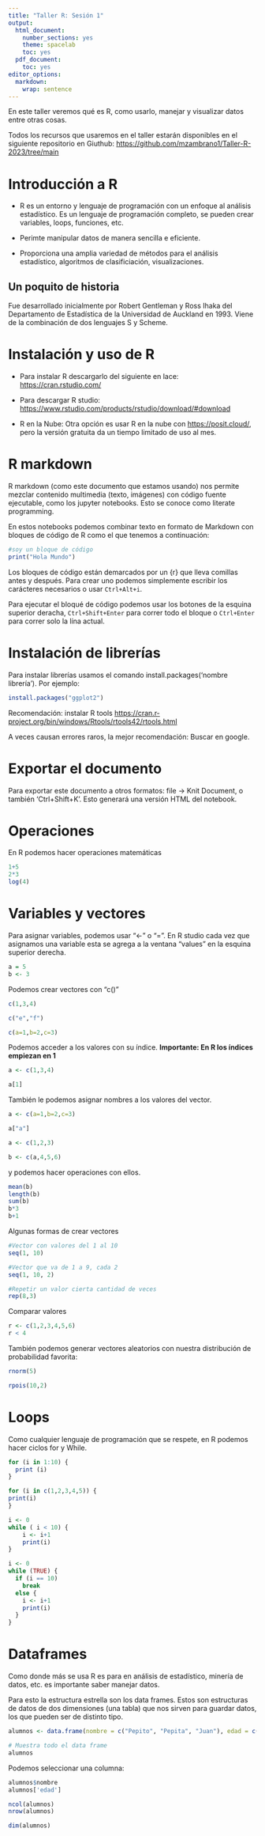 ```yaml
---
title: "Taller R: Sesión 1"
output:
  html_document:
    number_sections: yes
    theme: spacelab
    toc: yes
  pdf_document:
    toc: yes
editor_options: 
  markdown: 
    wrap: sentence
---
```


En este taller veremos qué es R, como usarlo, manejar y visualizar datos entre otras cosas.

Todos los recursos que usaremos en el taller estarán disponibles en el siguiente repositorio en Giuthub: <https://github.com/mzambrano1/Taller-R-2023/tree/main>


# Introducción a R

- R es un entorno y lenguaje de programación con un enfoque al análisis estadístico. Es un lenguaje de programación completo, se pueden crear variables, loops, funciones, etc.

- Perimte manipular datos de manera sencilla e eficiente.

- Proporciona una amplia variedad de métodos para el análisis estadístico, algoritmos de clasificiación, visualizaciones.

## Un poquito de historia

Fue desarrollado inicialmente por Robert Gentleman y Ross Ihaka del Departamento de Estadística de la Universidad de Auckland en 1993. Viene de la combinación de dos lenguajes S y Scheme.


# Instalación y uso de R

- Para instalar R descargarlo del siguiente en lace: <https://cran.rstudio.com/>

- Para descargar R studio: <https://www.rstudio.com/products/rstudio/download/#download>

- R en la Nube: Otra opción es usar R en la nube con <https://posit.cloud/>, pero la versión gratuita da un tiempo limitado de uso al mes. 

# R markdown

R markdown (como este documento que estamos usando) nos permite mezclar contenido multimedia (texto, imágenes) con código fuente ejecutable, como los jupyter notebooks. Esto se conoce como literate programming.

En estos notebooks podemos combinar texto en formato de Markdown con bloques de código de R como el que tenemos a continuación:

```r
#soy un bloque de código
print("Hola Mundo")
```

Los bloques de código están demarcados por un {r}  que lleva comillas antes y después. Para crear uno podemos simplemente escribir los carácteres necesarios o usar `Ctrl+Alt+i`.

Para ejecutar el bloqué de código podemos usar los botones de la esquina superior deracha, `Ctrl+Shift+Enter` para correr todo el bloque o `Ctrl+Enter` para correr solo la lína actual.



# Instalación de librerías

Para instalar librerías usamos el comando install.packages('nombre librería'). Por ejemplo:

```r
install.packages("ggplot2")
```
Recomendación: instalar R tools <https://cran.r-project.org/bin/windows/Rtools/rtools42/rtools.html>

A veces causan errores raros, la mejor recomendación: Buscar en google.

# Exportar el documento

Para exportar este documento a otros formatos: file -> Knit Document, o también 'Ctrl+Shift+K'. Esto generará una versión HTML del notebook.


# Operaciones 

En R podemos hacer operaciones matemáticas 

```r
1+5
2*3
log(4)
```


# Variables y vectores

Para asignar variables, podemos usar "<-" o "=". En R studio cada vez que asignamos una variable esta se agrega a la ventana "values" en la esquina superior derecha.

```r
a = 5
b <- 3

```

Podemos crear vectores con "c()"

```r
c(1,3,4)

c("e","f")

c(a=1,b=2,c=3)
```
Podemos acceder a los valores con su índice. **Importante: En R los índices empiezan en 1**

```r
a <- c(1,3,4)

a[1]

```
También le podemos asignar nombres a los valores del vector.

```r
a <- c(a=1,b=2,c=3)

a["a"]
```



```r

a <- c(1,2,3)

b <- c(a,4,5,6)

```

y podemos hacer operaciones con ellos.

```r
mean(b)
length(b)
sum(b)
b*3
b+1
```


Algunas formas de crear vectores

```r
#Vector con valores del 1 al 10
seq(1, 10)

#Vector que va de 1 a 9, cada 2
seq(1, 10, 2)

#Repetir un valor cierta cantidad de veces
rep(8,3)

```

Comparar valores

```r
r <- c(1,2,3,4,5,6)
r < 4
```
También podemos generar vectores aleatorios con nuestra distribución de probabilidad favorita:

```r
rnorm(5)

rpois(10,2)
```


# Loops

Como cualquier lenguaje de programación que se respete, en R podemos hacer ciclos for y While.

```r
for (i in 1:10) {
  print (i)
}
```


```r
for (i in c(1,2,3,4,5)) {
print(i)
}
```

```r
i <- 0
while ( i < 10) {
    i <- i+1
    print(i)
}
```
```r
i <- 0
while (TRUE) {
  if (i == 10) 
    break
  else {
    i <- i+1
    print(i)
  }    
}
```


# Dataframes

Como donde más se usa R es para en análisis de estadístico, minería de datos, etc. es importante saber manejar datos. 

Para esto la estructura estrella son los data frames. Estos son estructuras de datos de dos dimensiones (una tabla) que nos sirven para guardar datos, los que pueden ser de distinto tipo.

```r
alumnos <- data.frame(nombre = c("Pepito", "Pepita", "Juan"), edad = c(20, 22, 18), cursos= rep(6,3))

# Muestra todo el data frame
alumnos
```


Podemos seleccionar una columna:

```r
alumnos$nombre
alumnos['edad']
```

```r
ncol(alumnos)
nrow(alumnos)
```


```r
dim(alumnos)
```





